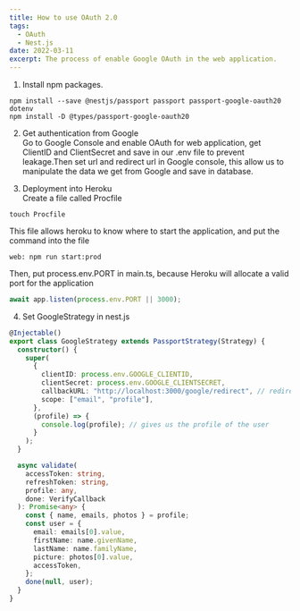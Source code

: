 ```yaml
---
title: How to use OAuth 2.0
tags:
  - OAuth
  - Nest.js
date: 2022-03-11
excerpt: The process of enable Google OAuth in the web application.
---
```


1. Install npm packages.

```console
npm install --save @nestjs/passport passport passport-google-oauth20 dotenv
npm install -D @types/passport-google-oauth20
```

2. Get authentication from Google <br>
   Go to Google Console and enable OAuth for web application,
   get ClientID and ClientSecret and save in our .env file
   to prevent leakage.Then set url and redirect url in Google console, this allow us
   to manipulate the data we get from Google and save in database.

3. Deployment into Heroku <br>
   Create a file called Procfile

```console
touch Procfile
```

This file allows heroku to know where to start the application, and
put the command into the file

```console
web: npm run start:prod
```

Then, put process.env.PORT in main.ts, because Heroku
will allocate a valid port for the application

```js
await app.listen(process.env.PORT || 3000);
```

4. Set GoogleStrategy in nest.js

```ts
@Injectable()
export class GoogleStrategy extends PassportStrategy(Strategy) {
  constructor() {
    super(
      {
        clientID: process.env.GOOGLE_CLIENTID,
        clientSecret: process.env.GOOGLE_CLIENTSECRET,
        callbackURL: "http://localhost:3000/google/redirect", // redirect url
        scope: ["email", "profile"],
      },
      (profile) => {
        console.log(profile); // gives us the profile of the user
      }
    );
  }

  async validate(
    accessToken: string,
    refreshToken: string,
    profile: any,
    done: VerifyCallback
  ): Promise<any> {
    const { name, emails, photos } = profile;
    const user = {
      email: emails[0].value,
      firstName: name.givenName,
      lastName: name.familyName,
      picture: photos[0].value,
      accessToken,
    };
    done(null, user);
  }
}
```
